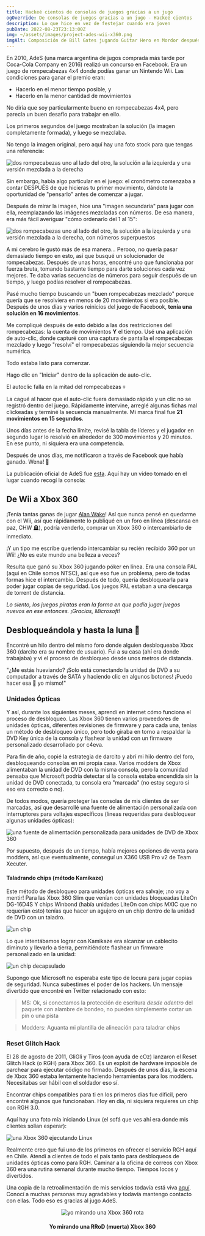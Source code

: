 ```yaml
---
title: Hackeé cientos de consolas de juegos gracias a un jugo
ogOverride: De consolas de juegos gracias a un jugo - Hackeé cientos
description: Lo que hice en vez de festejar cuando era joven
pubDate: 2022-08-23T23:13:00Z
img: ~/assets/images/project-ades-wii-x360.png
imgAlt: Composición de Bill Gates jugando Guitar Hero en Mordor después de ser pwned por el jugo AdeS
---
```



En 2010, AdeS (una marca argentina de jugos comprada más tarde por Coca-Cola Company en 2016) realizó un concurso en Facebook.
Era un juego de rompecabezas 4x4 donde podías ganar un Nintendo Wii. Las condiciones para ganar el premio eran:

- Hacerlo en el menor tiempo posible, y
- Hacerlo en la menor cantidad de movimientos

No diría que soy particularmente bueno en rompecabezas 4x4, pero parecía un buen desafío para trabajar en ello.

Los primeros segundos del juego mostraban la solución (la imagen completamente formada), y luego se mezclaba.

No tengo la imagen original, pero aquí hay una foto stock para que tengas una referencia:

<Image
  src={Puzzle}
  alt="dos rompecabezas uno al lado del otro, la solución a la izquierda y una versión mezclada a la derecha"
  format="webp"
/>

Sin embargo, había algo particular en el juego: el cronómetro comenzaba a contar DESPUÉS de que hicieras tu primer movimiento, dándote la oportunidad de
"pensarlo" antes de comenzar a jugar.

Después de mirar la imagen, hice una "imagen secundaria" para jugar con ella, reemplazando las imágenes mezcladas con números.
De esa manera, era más fácil averiguar "cómo ordenarlo del 1 al 15":

<Image
  src={PuzzleNumbered}
  alt="dos rompecabezas uno al lado del otro, la solución a la izquierda y una versión mezclada a la derecha, con números superpuestos"
  format="webp"
/>

A mi cerebro le gustó más de esa manera... Perooo, no quería pasar demasiado tiempo en esto, así que busqué un solucionador de rompecabezas. Después de unas horas, encontré
uno que funcionaba por fuerza bruta, tomando bastante tiempo para darte soluciones cada vez mejores. Te daba varias secuencias de números
para seguir después de un tiempo, y luego podías resolver el rompecabezas.

Pasé mucho tiempo buscando un "buen rompecabezas mezclado" porque quería que se resolviera en menos de 20 movimientos si era posible.
Después de unos días y varios reinicios del juego de Facebook, **tenía una solución en 16 movimientos**.

Me compliqué después de esto debido a las dos restricciones del rompecabezas: la cuenta de movimientos **Y** el tiempo. Usé una aplicación de auto-clic, donde capturé con una captura de pantalla el
rompecabezas mezclado y luego "resolví" el rompecabezas siguiendo la mejor secuencia numérica.

Todo estaba listo para comenzar.

Hago clic en "Iniciar" dentro de la aplicación de auto-clic.

El autoclic falla en la mitad del rompecabezas 💀

La cagué al hacer que el auto-clic fuera demasiado rápido y un clic no se registró dentro del juego. Rápidamente intervine, arreglé algunas fichas mal clickeadas y terminé
la secuencia manualmente. Mi marca final fue **21 movimientos en 15 segundos**.

Unos días antes de la fecha límite, revisé la tabla de líderes y el jugador en segundo lugar lo resolvió en alrededor de 300 movimientos y 20 minutos.
En ese punto, ni siquiera era una competencia.

Después de unos días, me notificaron a través de Facebook que había ganado. Wena! 🎉

La publicación oficial de AdeS fue [esta](https://web.archive.org/web/20101028002731/http://www.ades.cl/blog/2010/06/ya-tenemos-los-ganadores-de-puzzle-ades/).
Aquí hay un video tomado en el lugar cuando recogí la consola:

<YouTube id="Uf5JHxDxNRw" />

## De Wii a Xbox 360

¡Tenía tantas ganas de jugar [Alan Wake](https://es.wikipedia.org/wiki/Alan_Wake)! Así que nunca pensé en quedarme con el Wii, así que rápidamente lo publiqué
en un foro en línea (descansa en paz, CHW 🪦), podría venderlo, comprar un Xbox 360 o intercambiarlo de inmediato.

¡Y un tipo me escribe queriendo intercambiar su recién recibido 360 por un Wii! ¿No es este mundo una belleza a veces?

Resulta que ganó su Xbox 360 jugando póker en línea. Era una consola PAL (aquí en Chile somos NTSC), así que eso fue un problema, pero
de todas formas hice el intercambio. Después de todo, quería desbloquearla para poder jugar copias de seguridad. Los juegos PAL estaban a una descarga de torrent de distancia.

_Lo siento, los juegos piratas eran la forma en que podía jugar juegos nuevos en ese entonces. ¡Gracias, Microsoft!_

## Desbloqueándola y hasta la luna 🚀

Encontré un hilo dentro del mismo foro donde alguien desbloqueaba Xbox 360 (darcito era su nombre de usuario). Fui a su casa (ahí era donde trabajaba)
y vi el proceso de desbloqueo desde unos metros de distancia.

"¿Me estás hueviando? ¡Solo está conectando la unidad de DVD a su computador a través de SATA y haciendo clic en algunos botones! ¡Puedo hacer esa 💩 yo mismo!"

### Unidades Ópticas

Y así, durante los siguientes meses, aprendí en internet cómo funciona el proceso de desbloqueo. Las Xbox 360 tienen varios
proveedores de unidades ópticas, diferentes revisiones de firmware y para cada una, tenías un método de desbloqueo único, pero todo giraba en torno a respaldar la
DVD Key única de la consola y flashear la unidad con un firmware personalizado desarrollado por c4eva.

Para fin de año, copié la estrategia de darcito y abrí mi hilo dentro del foro, desbloqueando consolas en mi propia casa.
Varios modders de Xbox alimentaban la unidad de DVD con la misma consola, pero la comunidad pensaba que Microsoft podría detectar si la consola estaba encendida
sin la unidad de DVD conectada, tu consola era "marcada" (no estoy seguro si eso era correcto o no).

De todos modos, quería proteger las consolas de mis clientes de ser marcadas, así que desarrollé una fuente de alimentación personalizada con interruptores para voltajes específicos
(líneas requeridas para desbloquear algunas unidades ópticas):

<Image
  src={X360PowerSupply}
  alt="una fuente de alimentación personalizada para unidades de DVD de Xbox 360"
  format="webp"
/>

Por supuesto, después de un tiempo, había mejores opciones de venta para modders, así que eventualmente, conseguí un X360 USB Pro v2 de Team Xecuter.

#### Taladrando chips (método Kamikaze)

Este método de desbloqueo para unidades ópticas era salvaje; ¡no voy a mentir! Para las Xbox 360 Slim que venían con unidades bloqueadas LiteOn DG-16D4S Y chips Winbond
(había unidades LiteOn con chips MXIC que no requerían esto) tenías que hacer un agujero en un chip dentro de la unidad de DVD con un taladro.

<Image src={KamikazeLocation} alt="un chip" format="webp" />

Lo que intentábamos lograr con Kamikaze era alcanzar un cablecito diminuto y llevarlo a tierra, permitiéndote flashear un firmware personalizado en la unidad:

<Image src={WinbondExploitLines} alt="un chip decapsulado" format="webp" />

Supongo que Microsoft no esperaba este tipo de locura para jugar copias de seguridad. Nunca subestimes el poder de los hackers.
Un mensaje divertido que encontré en Twitter relacionado con esto:

> MS: Ok, si conectamos la protección de escritura _desde adentro_ del paquete con alambre de bondeo, no pueden simplemente cortar un pin o una pista

> Modders: Aguanta mi plantilla de alineación para taladrar chips

### Reset Glitch Hack

El 28 de agosto de 2011, GliGli y Tiros (con ayuda de cOz) lanzaron el Reset Glitch Hack (o RGH) para Xbox 360. Es un exploit de hardware imposible de parchear
para ejecutar código no firmado. Después de unos días, la escena de Xbox 360 estaba lentamente haciendo herramientas para los modders. Necesitabas
ser hábil con el soldador eso sí.

Encontrar chips compatibles para ti en los primeros días fue difícil, pero encontré algunos que funcionaban.
Hoy en día, ni siquiera requieres un chip con RGH 3.0.

Aquí hay una foto mía iniciando Linux (el sofá que ves ahí era donde mis clientes solían esperar):

<Image src={X360Linux} alt="una Xbox 360 ejecutando Linux" format="webp" />

Realmente creo que fui uno de los primeros en ofrecer el servicio RGH aquí en Chile. Atendí a clientes de todo el país tanto para
desbloqueos de unidades ópticas como para RGH. Caminar a la oficina de correos con Xbox 360 era una rutina semanal durante mucho tiempo. Tiempos locos y divertidos.

Una copia de la retroalimentación de mis servicios todavía está viva [aquí](https://www.capa9.net/temas/feedback-de-sbarrenechea.899146/).
Conocí a muchas personas muy agradables y todavía mantengo contacto con ellas. Todo eso es gracias al jugo AdeS.

<p align="center">
  <Image src={XboxRRoD} alt="yo mirando una Xbox 360 rota" format="webp" />
  <h4 align="center">Yo mirando una RRoD (muerta) Xbox 360</h4>
</p>
